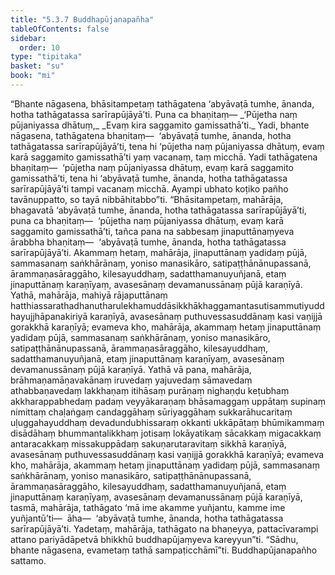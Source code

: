 ```yaml
---
title: "5.3.7 Buddhapūjanapañha"
tableOfContents: false
sidebar:
  order: 10
type: "tipitaka"
basket: "su"
book: "mi"
---
```



<DynamicBreadcrumb />

<Division number="144" book="mi">

<Paragraph number="813" book="mi">
“Bhante nāgasena, bhāsitampetaṃ tathāgatena ‘abyāvaṭā tumhe, ānanda, hotha tathāgatassa sarīrapūjāyā’ti. Puna ca bhaṇitaṃ—
</Paragraph>

<Paragraph number="814" type="verses" book="mi">
_‘Pūjetha naṃ pūjaniyassa dhātuṃ,_  
_Evaṃ kira saggamito gamissathā’ti._  

</Paragraph>

<Paragraph number="815" book="mi">
Yadi, bhante nāgasena, tathāgatena bhaṇitaṃ—  ‘abyāvaṭā tumhe, ānanda, hotha tathāgatassa sarīrapūjāyā’ti, tena hi ‘pūjetha naṃ pūjaniyassa dhātuṃ, evaṃ karā saggamito gamissathā’ti yaṃ vacanaṃ, taṃ micchā. Yadi tathāgatena bhaṇitaṃ—  ‘pūjetha naṃ pūjaniyassa dhātuṃ, evaṃ karā saggamito gamissathā’ti, tena hi ‘abyāvaṭā tumhe, ānanda, hotha tathāgatassa sarīrapūjāyā’ti tampi vacanaṃ micchā. Ayampi ubhato koṭiko pañho tavānuppatto, so tayā nibbāhitabbo”ti.
</Paragraph>

<Paragraph number="816" book="mi">
“Bhāsitampetaṃ, mahārāja, bhagavatā ‘abyāvaṭā tumhe, ānanda, hotha tathāgatassa sarīrapūjāyā’ti, puna ca bhaṇitaṃ—  ‘pūjetha naṃ pūjaniyassa dhātuṃ, evaṃ karā saggamito gamissathā’ti, tañca pana na sabbesaṃ jinaputtānaṃyeva ārabbha bhaṇitaṃ—  ‘abyāvaṭā tumhe, ānanda, hotha tathāgatassa sarīrapūjāyā’ti. Akammaṃ hetaṃ, mahārāja, jinaputtānaṃ yadidaṃ pūjā, sammasanaṃ saṅkhārānaṃ, yoniso manasikāro, satipaṭṭhānānupassanā, ārammaṇasāraggāho, kilesayuddhaṃ, sadatthamanuyuñjanā, etaṃ jinaputtānaṃ karaṇīyaṃ, avasesānaṃ devamanussānaṃ pūjā karaṇīyā.
</Paragraph>

<Paragraph number="817" book="mi">
Yathā, mahārāja, mahiyā rājaputtānaṃ hatthiassarathadhanutharulekhamuddāsikkhākhaggamantasutisammutiyuddhayujjhāpanakiriyā karaṇīyā, avasesānaṃ puthuvessasuddānaṃ kasi vaṇijjā gorakkhā karaṇīyā; evameva kho, mahārāja, akammaṃ hetaṃ jinaputtānaṃ yadidaṃ pūjā, sammasanaṃ saṅkhārānaṃ, yoniso manasikāro, satipaṭṭhānānupassanā, ārammaṇasāraggāho, kilesayuddhaṃ, sadatthamanuyuñjanā, etaṃ jinaputtānaṃ karaṇīyaṃ, avasesānaṃ devamanussānaṃ pūjā karaṇīyā.
</Paragraph>

<Paragraph number="818" book="mi">
Yathā vā pana, mahārāja, brāhmaṇamāṇavakānaṃ iruvedaṃ yajuvedaṃ sāmavedaṃ athabbaṇavedaṃ lakkhaṇaṃ itihāsaṃ purāṇaṃ nighaṇḍu keṭubhaṃ akkharappabhedaṃ padaṃ veyyākaraṇaṃ bhāsamaggaṃ uppātaṃ supinaṃ nimittaṃ chaḷaṅgaṃ candaggāhaṃ sūriyaggāhaṃ sukkarāhucaritaṃ uḷuggahayuddhaṃ devadundubhissaraṃ okkanti ukkāpātaṃ bhūmikammaṃ disādāhaṃ bhummantalikkhaṃ jotisaṃ lokāyatikaṃ sācakkaṃ migacakkaṃ antaracakkaṃ missakuppādaṃ sakuṇarutaravitaṃ sikkhā karaṇīyā, avasesānaṃ puthuvessasuddānaṃ kasi vaṇijjā gorakkhā karaṇīyā; evameva kho, mahārāja, akammaṃ hetaṃ jinaputtānaṃ yadidaṃ pūjā, sammasanaṃ saṅkhārānaṃ, yoniso manasikāro, satipaṭṭhānānupassanā, ārammaṇasāraggāho, kilesayuddhaṃ, sadatthamanuyuñjanā, etaṃ jinaputtānaṃ karaṇīyaṃ, avasesānaṃ devamanussānaṃ pūjā karaṇīyā, tasmā, mahārāja, tathāgato ‘mā ime akamme yuñjantu, kamme ime yuñjantū’ti—  āha—  ‘abyāvaṭā tumhe, ānanda, hotha tathāgatassa sarīrapūjāyā’ti. Yadetaṃ, mahārāja, tathāgato na bhaṇeyya, pattacīvarampi attano pariyādāpetvā bhikkhū buddhapūjaṃyeva kareyyun”ti. “Sādhu, bhante nāgasena, evametaṃ tathā sampaṭicchāmī”ti.

</Paragraph>
</Division>

<Paragraph number="819" type="center" book="mi">
Buddhapūjanapañho sattamo.
</Paragraph>